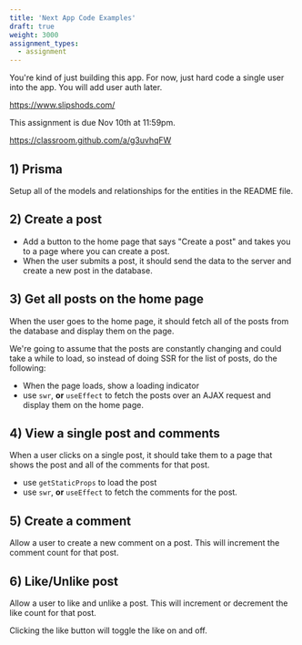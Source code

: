 ```yaml
---
title: 'Next App Code Examples'
draft: true
weight: 3000
assignment_types: 
  - assignment
---
```


You're kind of just building this app. For now, just hard code a single user into the app. You will add user auth later.

https://www.slipshods.com/

This assignment is due Nov 10th at 11:59pm.

https://classroom.github.com/a/g3uvhqFW

## 1) Prisma

Setup all of the models and relationships for the entities in the README file. 

## 2) Create a post 

* Add a button to the home page that says "Create a post" and takes you to a page where you can create a post.
* When the user submits a post, it should send the data to the server and create a new post in the database.

## 3) Get all posts on the home page

When the user goes to the home page, it should fetch all of the posts from the database and display them on the page.

We're going to assume that the posts are constantly changing and could take a while to load, so instead of doing SSR for the list of posts, do the following:

* When the page loads, show a loading indicator
* use `swr`, **or** `useEffect` to fetch the posts over an AJAX request and display them on the home page. 

## 4) View a single post and comments

When a user clicks on a single post, it should take them to a page that shows the post and all of the comments for that post.

* use `getStaticProps` to load the post 
* use `swr`, **or** `useEffect` to fetch the comments for the post. 

## 5) Create a comment

Allow a user to create a new comment on a post. This will increment the comment count for that post. 

## 6) Like/Unlike post

Allow a user to like and unlike a post. This will increment or decrement the like count for that post. 

Clicking the like button will toggle the like on and off.
